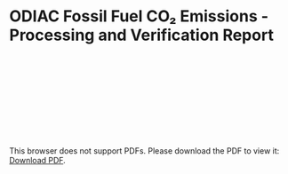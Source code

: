 # ODIAC Fossil Fuel CO₂ Emissions  - Processing and Verification Report

<object data="./reports/odiac-ffco2-monthgrid-v2022_Processing and Verification Report" type="application/pdf" width="1024px" height="1000px">
    <embed src="./reports/odiac-ffco2-monthgrid-v2022_Processing and Verification Report.pdf">
        <p>This browser does not support PDFs. Please download the PDF to view it: <a href="./reports/casagfed-carbonflux-monthgrid-v3_Processing and Verification Report.pdf">Download PDF</a>.</p>
    </embed>
</object>